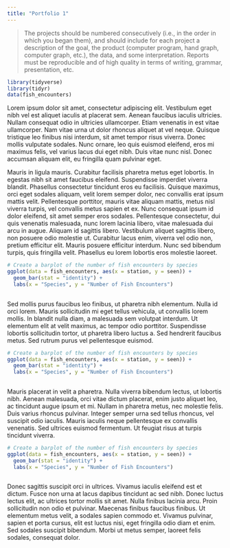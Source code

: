 ```yaml
---
title: "Portfolio 1"
---
```


> The projects should be numbered consecutively (i.e., in the order in which you began them), and should include for each project a description of the goal, the product (computer program, hand graph, computer graph, etc.), the data, and some interpretation. Reports must be reproducible and of high quality in terms of writing, grammar, presentation, etc.

```r
library(tidyverse) 
library(tidyr)
data(fish_encounters)
```

Lorem ipsum dolor sit amet, consectetur adipiscing elit. Vestibulum eget nibh vel est aliquet iaculis at placerat sem. Aenean faucibus iaculis ultricies. Nullam consequat odio in ultricies ullamcorper. Etiam venenatis in est vitae ullamcorper. Nam vitae urna ut dolor rhoncus aliquet at vel neque. Quisque tristique leo finibus nisi interdum, sit amet tempor risus viverra. Donec mollis vulputate sodales. Nunc ornare, leo quis euismod eleifend, eros mi maximus felis, vel varius lacus dui eget nibh. Duis vitae nunc nisl. Donec accumsan aliquam elit, eu fringilla quam pulvinar eget.

Mauris in ligula mauris. Curabitur facilisis pharetra metus eget lobortis. In egestas nibh sit amet faucibus eleifend. Suspendisse imperdiet viverra blandit. Phasellus consectetur tincidunt eros eu facilisis. Quisque maximus, orci eget sodales aliquam, velit lorem semper dolor, nec convallis erat ipsum mattis velit. Pellentesque porttitor, mauris vitae aliquam mattis, metus nisl viverra turpis, vel convallis metus sapien et ex. Nunc consequat ipsum id dolor eleifend, sit amet semper eros sodales. Pellentesque consectetur, dui quis venenatis malesuada, nunc lorem lacinia libero, vitae malesuada dui arcu in augue. Aliquam id sagittis libero. Vestibulum aliquet sagittis libero, non posuere odio molestie ut. Curabitur lacus enim, viverra vel odio non, pretium efficitur elit. Mauris posuere efficitur interdum. Nunc sed bibendum turpis, quis fringilla velit. Phasellus eu lorem lobortis eros molestie laoreet.



```r
# Create a barplot of the number of fish encounters by species
ggplot(data = fish_encounters, aes(x = station, y = seen)) +
  geom_bar(stat = "identity") +
  labs(x = "Species", y = "Number of Fish Encounters")
  
```


Sed mollis purus faucibus leo finibus, ut pharetra nibh elementum. Nulla id orci lorem. Mauris sollicitudin mi eget tellus vehicula, ut convallis lorem mollis. In blandit nulla diam, a malesuada sem volutpat interdum. Ut elementum elit at velit maximus, ac tempor odio porttitor. Suspendisse lobortis sollicitudin tortor, ut pharetra libero luctus a. Sed hendrerit faucibus metus. Sed rutrum purus vel pellentesque euismod.


```r
# Create a barplot of the number of fish encounters by species
ggplot(data = fish_encounters, aes(x = station, y = seen)) +
  geom_bar(stat = "identity") +
  labs(x = "Species", y = "Number of Fish Encounters")
  
```

Mauris placerat in velit a pharetra. Nulla viverra bibendum lectus, ut lobortis nibh. Aenean malesuada, orci vitae dictum placerat, enim justo aliquet leo, ac tincidunt augue ipsum et mi. Nullam in pharetra metus, nec molestie felis. Duis varius rhoncus pulvinar. Integer semper urna sed tellus rhoncus, vel suscipit odio iaculis. Mauris iaculis neque pellentesque ex convallis venenatis. Sed ultrices euismod fermentum. Ut feugiat risus at turpis tincidunt viverra.


```r
# Create a barplot of the number of fish encounters by species
ggplot(data = fish_encounters, aes(x = station, y = seen)) +
  geom_bar(stat = "identity") +
  labs(x = "Species", y = "Number of Fish Encounters")
  
```

Donec sagittis suscipit orci in ultrices. Vivamus iaculis eleifend est et dictum. Fusce non urna at lacus dapibus tincidunt ac sed nibh. Donec luctus lectus elit, ac ultrices tortor mollis sit amet. Nulla finibus lacinia arcu. Proin sollicitudin non odio et pulvinar. Maecenas finibus faucibus finibus. Ut elementum metus velit, a sodales sapien commodo et. Vivamus pulvinar, sapien et porta cursus, elit est luctus nisi, eget fringilla odio diam et enim. Sed sodales suscipit bibendum. Morbi ut metus semper, laoreet felis sodales, consequat dolor.
